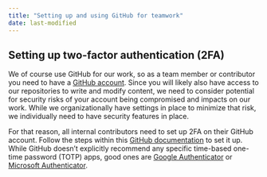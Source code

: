 ```yaml
---
title: "Setting up and using GitHub for teamwork"
date: last-modified
---
```


## Setting up two-factor authentication (2FA)

We of course use GitHub for our work, so as a team member or contributor
you need to have a [GitHub account](https://github.com/join/). Since you
will likely also have access to our repositories to write and modify
content, we need to consider potential for security risks of your
account being compromised and impacts on our work. While we
organizationally have settings in place to minimize that risk, we
individually need to have security features in place.

For that reason, all internal contributors need to set up 2FA on their
GitHub account. Follow the steps within this [GitHub
documentation](https://docs.github.com/en/authentication/securing-your-account-with-two-factor-authentication-2fa/configuring-two-factor-authentication)
to set it up. While GitHub doesn't explicitly recommend any specific
time-based one-time password (TOTP) apps, good ones are [Google
Authenticator](https://support.google.com/accounts/answer/1066447?hl=en&ref_topic=2954345&sjid=1964065568409601298-EU)
or [Microsoft
Authenticator](https://www.microsoft.com/en-ww/security/mobile-authenticator-app).

<!-- ## Using GitHub Projects for managing tasks -->
